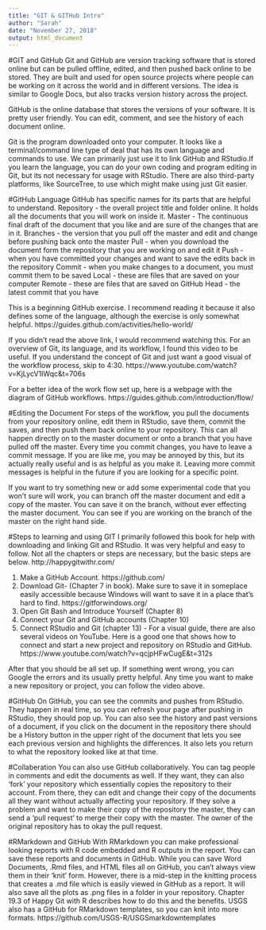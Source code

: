 ```yaml
---
title: "GIT & GITHub Intro"
author: "Sarah"
date: "November 27, 2018"
output: html_document
---
```


#GIT and GitHub
Git and GitHub are version tracking software that is stored online but can be pulled offline, edited, and then pushed back online to be stored. They are built and used for open source projects where people can be working on it across the world and in different versions. The idea is similar to Google Docs, but also tracks version history across the project. 

GitHub is the online database that stores the versions of your software. It is pretty user friendly. You can edit, comment, and see the history of each document online. 

Git is the program downloaded onto your computer. It looks like a terminal/command line type of deal that has its own language and commands to use. We can primarily just use it to link GitHub and RStudio.If you learn the language, you can do your own coding and program editing in Git, but its not necessary for usage with RStudio. There are also third-party platforms, like SourceTree, to use which might make using just Git easier.   

#GitHub Language
GitHub has specific names for its parts that are helpful to understand. 
Repository - the overall project title and folder online. It holds all the documents that you will work on inside it. 
Master - The continuous final draft of the document that you like and are sure of the changes that are in it. Branches - the version that you pull off the master and edit and change before pushing back onto the master
Pull - when you download the document form the repository that you are working on and edit it
Push - when you have committed your changes and want to save the edits back in the repository 
Commit - when you make changes to a document, you must commit them to be saved 
Local - these are files that are saved on your computer 
Remote - these are files that are saved on GitHub
Head - the latest commit that you have 

This is a beginning GitHub exercise. I recommend reading it because it also defines some of the language, although the exercise is only somewhat helpful. 
https://guides.github.com/activities/hello-world/

If you didn't read the above link, I would recommend watching this. For an overview of Git, its language, and its workflow, I found this video to be useful. If you understand the concept of Git and just want a good visual of the workflow process, skip to 4:30. 
https://www.youtube.com/watch?v=KjLycV1IWqc&t=706s

For a better idea of the work flow set up, here is a webpage with the diagram of GitHub workflows. 
https://guides.github.com/introduction/flow/

#Editing the Document
For steps of the workflow, you pull the documents from your repository online, edit them in RStudio, save them, commit the saves, and then push them back online to your repository. This can all happen directly on to the master document or onto a branch that you have pulled off the master. Every time you commit changes, you have to leave a commit message. If you are like me, you may be annoyed by this, but its actually really useful and is as helpful as you make it. Leaving more commit messages is helpful in the future if you are looking for a specific point. 

If you want to try something new or add some experimental code that you won't sure will work, you can branch off the master document and edit a copy of the master. You can save it on the branch, without ever effecting the master document. You can see if you are working on the branch of the master on the right hand side. 


#Steps to learning and using GIT
I primarily followed this book for help with downloading and linking Git and RStudio. It was very helpful and easy to follow. Not all the chapters or steps are necessary, but the basic steps are below. 
http://happygitwithr.com/

1. Make a GitHub Account. https://github.com/
2. Download Git- (Chapter 7 in book). Make sure to save it in someplace easily accessible because Windows will want to save it in a place that's hard to find. https://gitforwindows.org/ 
3. Open Git Bash and Introduce Yourself (Chapter 8)
4. Connect your Git and GitHub accounts (Chapter 10)
5. Connect RStudio and Git (chapter 13) - For a visual guide, there are also several videos on YouTube. Here is a good one that shows how to connect and start a new project and repository on RStudio and GitHub.  https://www.youtube.com/watch?v=qcjpHFwCugE&t=312s

After that you should be all set up. If something went wrong, you can Google the errors and its usually pretty helpful. Any time you want to make a new repository or project, you can follow the video above. 

#GitHub
On GitHub, you can see the commits and pushes from RStudio. They happen in real time, so you can refresh your page after pushing in RStudio, they should pop up. You can also see the history and past versions of a document, if you click on the document in the repository there should be a History button in the upper right of the document that lets you see each previous version and highlights the differences. It also lets you return to what the repository looked like at that time. 

#Collaberation
You can also use GitHub collaboratively. You can tag people in comments and edit the documents as well. If they want, they can also 'fork' your repository which essentially copies the repository to their account. From there, they can edit and change their copy of the documents all they want without actually affecting your repository. If they solve a problem and want to make their copy of the repository the master, they can send a 'pull request' to merge their copy with the master. The owner of the original repository has to okay the pull request. 

#RMarkdown and GitHub
With RMarkdown you can make professional looking reports with R code embedded and R outputs in the report. You can save these reports and documents in GitHub. While you can save Word Documents, .Rmd files, and HTML files all on GitHub, you can't always view them in their 'knit' form. However, there is a mid-step in the knitting process that creates a .md file which is easily viewed in GitHub as a report. It will also save all the plots as .png files in a folder in your repository. Chapter 19.3 of Happy Git with R describes how to do this and the benefits. 
USGS also has a GitHub for RMarkdown templates, so you can knit into more formats. https://github.com/USGS-R/USGSmarkdowntemplates

